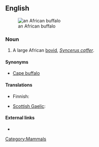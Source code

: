 ==English==
[[Image:African Buffalo.JPG|thumb|right|an African buffalo]]

===Noun===
{{en-noun|sg=[[African]] [[buffalo]]}}

# A large African [[bovid]], ''[[Syncerus caffer]]''.

====Synonyms====
* [[Cape buffalo]]

====Translations====
{{trans-top|large bovid}}
* Finnish: {{t-|fi|kafferipuhveli}}
{{trans-mid}}
* [[Scottish Gaelic]]: {{t|gd|buabhall Afragach|m|xs=Scottish Gaelic}}
{{trans-bottom}}

====External links====
* {{pedia}}

[[Category:Mammals]]